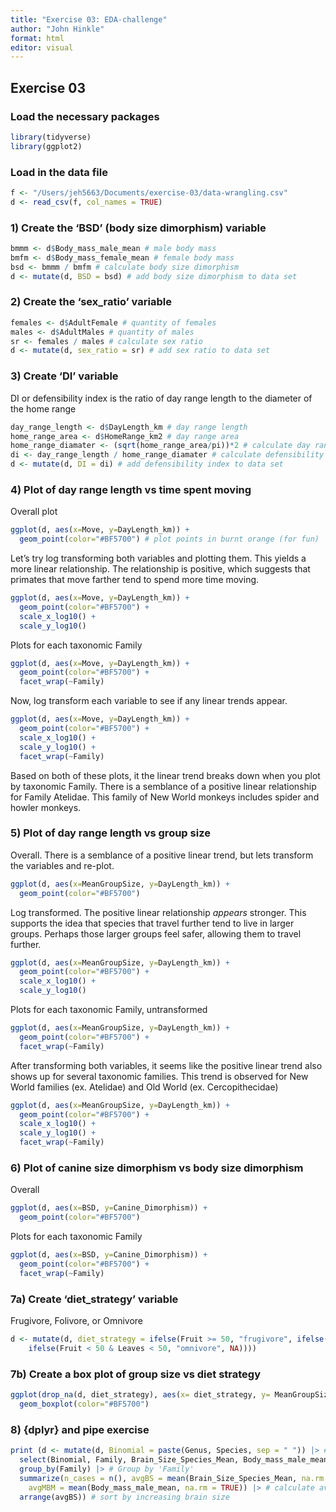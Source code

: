 ```yaml
---
title: "Exercise 03: EDA-challenge"
author: "John Hinkle"
format: html
editor: visual
---
```


## Exercise 03

### Load the necessary packages

```r
library(tidyverse)
library(ggplot2)
```

### Load in the data file

```r
f <- "/Users/jeh5663/Documents/exercise-03/data-wrangling.csv"
d <- read_csv(f, col_names = TRUE)
```

### 1) Create the 'BSD' (body size dimorphism) variable

```r
bmmm <- d$Body_mass_male_mean # male body mass
bmfm <- d$Body_mass_female_mean # female body mass
bsd <- bmmm / bmfm # calculate body size dimorphism
d <- mutate(d, BSD = bsd) # add body size dimorphism to data set
```

### 2) Create the 'sex_ratio' variable

```r
females <- d$AdultFemale # quantity of females
males <- d$AdultMales # quantity of males
sr <- females / males # calculate sex ratio
d <- mutate(d, sex_ratio = sr) # add sex ratio to data set
```

### 3) Create 'DI' variable

DI or defensibility index is the ratio of day range length to the diameter of the home range

```r
day_range_length <- d$DayLength_km # day range length
home_range_area <- d$HomeRange_km2 # day range area
home_range_diamater <- (sqrt(home_range_area/pi))*2 # calculate day range diameter
di <- day_range_length / home_range_diamater # calculate defensibility index
d <- mutate(d, DI = di) # add defensibility index to data set
```

### 4) Plot of day range length vs time spent moving

Overall plot

```r
ggplot(d, aes(x=Move, y=DayLength_km)) + 
  geom_point(color="#BF5700") # plot points in burnt orange (for fun)
```

Let's try log transforming both variables and plotting them. This yields a more linear relationship. The relationship is positive, which suggests that primates that move farther tend to spend more time moving.

```r
ggplot(d, aes(x=Move, y=DayLength_km)) + 
  geom_point(color="#BF5700") +
  scale_x_log10() +
  scale_y_log10()
```

Plots for each taxonomic Family

```r
ggplot(d, aes(x=Move, y=DayLength_km)) + 
  geom_point(color="#BF5700") +
  facet_wrap(~Family)
```

Now, log transform each variable to see if any linear trends appear.

```r
ggplot(d, aes(x=Move, y=DayLength_km)) + 
  geom_point(color="#BF5700") +
  scale_x_log10() +
  scale_y_log10() +
  facet_wrap(~Family)
```

Based on both of these plots, it the linear trend breaks down when you plot by taxonomic Family. There is a semblance of a positive linear relationship for Family Atelidae. This family of New World monkeys includes spider and howler monkeys.

### 5) Plot of day range length vs group size

Overall. There is a semblance of a positive linear trend, but lets transform the variables and re-plot.

```r
ggplot(d, aes(x=MeanGroupSize, y=DayLength_km)) + 
  geom_point(color="#BF5700")
```

Log transformed. The positive linear relationship *appears* stronger. This supports the idea that species that travel further tend to live in larger groups. Perhaps those larger groups feel safer, allowing them to travel further.

```r
ggplot(d, aes(x=MeanGroupSize, y=DayLength_km)) + 
  geom_point(color="#BF5700") +
  scale_x_log10() +
  scale_y_log10()
```

Plots for each taxonomic Family, untransformed

```r
ggplot(d, aes(x=MeanGroupSize, y=DayLength_km)) + 
  geom_point(color="#BF5700") +
  facet_wrap(~Family)
```

After transforming both variables, it seems like the positive linear trend also shows up for several taxonomic families. This trend is observed for New World families (ex. Atelidae) and Old World (ex. Cercopithecidae)

```r
ggplot(d, aes(x=MeanGroupSize, y=DayLength_km)) + 
  geom_point(color="#BF5700") +
  scale_x_log10() +
  scale_y_log10() +
  facet_wrap(~Family)
```

### 6) Plot of canine size dimorphism vs body size dimorphism

Overall

```r
ggplot(d, aes(x=BSD, y=Canine_Dimorphism)) + 
  geom_point(color="#BF5700")
```

Plots for each taxonomic Family

```r
ggplot(d, aes(x=BSD, y=Canine_Dimorphism)) + 
  geom_point(color="#BF5700") +
  facet_wrap(~Family)
```

### 7a) Create 'diet_strategy' variable

Frugivore, Folivore, or Omnivore

```r
d <- mutate(d, diet_strategy = ifelse(Fruit >= 50, "frugivore", ifelse(Leaves >= 50, "folivore",
    ifelse(Fruit < 50 & Leaves < 50, "omnivore", NA))))
```

### 7b) Create a box plot of group size vs diet strategy

```r
ggplot(drop_na(d, diet_strategy), aes(x= diet_strategy, y= MeanGroupSize)) +
  geom_boxplot(color="#BF5700")
```

### 8) {dplyr} and pipe exercise

```r
print (d <- mutate(d, Binomial = paste(Genus, Species, sep = " ")) |> # create 'Binomial' variable and add to df
  select(Binomial, Family, Brain_Size_Species_Mean, Body_mass_male_mean) |> # trim df
  group_by(Family) |> # Group by 'Family'
  summarize(n_cases = n(), avgBS = mean(Brain_Size_Species_Mean, na.rm = TRUE),
    avgMBM = mean(Body_mass_male_mean, na.rm = TRUE)) |> # calculate average brain size and average male body mass
  arrange(avgBS)) # sort by increasing brain size
```

